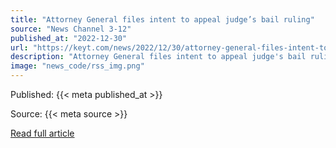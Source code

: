 ```yaml
---
title: "Attorney General files intent to appeal judge’s bail ruling"
source: "News Channel 3-12"
published_at: "2022-12-30"
url: "https://keyt.com/news/2022/12/30/attorney-general-files-intent-to-appeal-judges-bail-ruling/"
description: "Attorney General files intent to appeal judge's bail rulingThe post Attorney General files intent to appeal judge&#8217;s bail ruling appeared first on News Channel 3-12."
image: "news_code/rss_img.png"
---
```



  Published: {{< meta published_at >}}
  

  Source: {{< meta source >}}
  

  [Read full article]({{< meta url >}})
  

